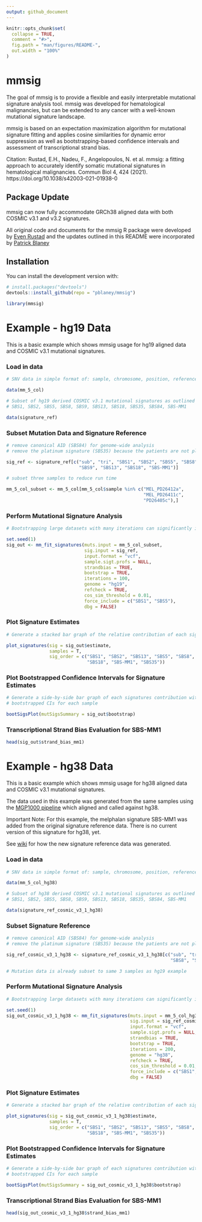 ```yaml
---
output: github_document
---
```


<!-- README.md is generated from README.Rmd. Please edit that file -->

```r
knitr::opts_chunk$set(
  collapse = TRUE,
  comment = "#>",
  fig.path = "man/figures/README-",
  out.width = "100%"
)
```

# mmsig

<!-- badges: start -->
<!-- badges: end -->

The goal of mmsig is to provide a flexible and easily interpretable mutational signature analysis tool. mmsig was developed for hematological malignancies, but can be extended to any cancer with a well-known mutational signature landscape. 

mmsig is based on an expectation maximization algorithm for mutational signature fitting and applies cosine similarities for dynamic error suppression as well as bootstrapping-based confidence intervals and assessment of transcriptional strand bias.

Citation:
Rustad, E.H., Nadeu, F., Angelopoulos, N. et al. mmsig: a fitting approach to accurately identify somatic mutational signatures in hematological malignancies. Commun Biol 4, 424 (2021). https://doi.org/10.1038/s42003-021-01938-0

## Package Update

mmsig can now fully accommodate GRCh38 aligned data with both COSMIC v3.1 and v3.2 signatures.

All original code and documents for the mmsig R package were developed by [Even Rustad](https://github.com/evenrus/mmsig) and the updates outlined in this README were incorporated by [Patrick Blaney](https://github.com/pblaney/mmsig)

## Installation

You can install the development version with:

```r
# install.packages("devtools")
devtools::install_github(repo = "pblaney/mmsig")

library(mmsig)
```


# Example - hg19 Data

This is a basic example which shows mmsig usage for hg19 aligned data and COSMIC v3.1 mutational signatures.

### Load in data
```r
# SNV data in simple format of: sample, chromosome, position, reference, alternate

data(mm_5_col)

# Subset of hg19 derived COSMIC v3.1 mutational signatures as outlined in publication
# SBS1, SBS2, SBS5, SBS8, SBS9, SBS13, SBS18, SBS35, SBS84, SBS-MM1

data(signature_ref)
```


### Subset Mutation Data and Signature Reference
```r
# remove canonical AID (SBS84) for genome-wide analysis
# remove the platinum signature (SBS35) because the patients are not platinum exposed

sig_ref <- signature_ref[c("sub", "tri", "SBS1", "SBS2", "SBS5", "SBS8", 
                           "SBS9", "SBS13", "SBS18", "SBS-MM1")]

# subset three samples to reduce run time

mm_5_col_subset <- mm_5_col[mm_5_col$sample %in% c("MEL_PD26412a",
                                                   "MEL_PD26411c",
                                                   "PD26405c"),]
```


### Perform Mutational Signature Analysis
```r
# Bootstrapping large datasets with many iterations can significantly increase runtime.

set.seed(1)
sig_out <- mm_fit_signatures(muts.input = mm_5_col_subset, 
                             sig.input = sig_ref,
                             input.format = "vcf",
                             sample.sigt.profs = NULL, 
                             strandbias = TRUE,
                             bootstrap = TRUE,
                             iterations = 100,
                             genome = "hg19",
                             refcheck = TRUE,
                             cos_sim_threshold = 0.01,
                             force_include = c("SBS1", "SBS5"),
                             dbg = FALSE)
```


### Plot Signature Estimates
```r
# Generate a stacked bar graph of the relative contribution of each signature in each sample

plot_signatures(sig = sig_out$estimate, 
                samples = T, 
                sig_order = c("SBS1", "SBS2", "SBS13", "SBS5", "SBS8", "SBS9", 
                              "SBS18", "SBS-MM1", "SBS35"))
```


### Plot Bootstrapped Confidence Intervals for Signature Estimates
```r
# Generate a side-by-side bar graph of each signatures contribution with
# bootstrapped CIs for each sample

bootSigsPlot(mutSigsSummary = sig_out$bootstrap)
```


### Transcriptional Strand Bias Evaluation for SBS-MM1
```r
head(sig_out$strand_bias_mm1)
```


# Example - hg38 Data

This is a basic example which shows mmsig usage for hg38 aligned data and COSMIC v3.1 mutational signatures.

The data used in this example was generated from the same samples using the [MGP1000 pipeline](https://github.com/pblaney/mgp1000) which aligned and called against hg38.

Important Note: For this example, the melphalan signature SBS-MM1 was added from the original signature reference data. There is no current version of this signature for hg38, yet.

See [wiki](https://github.com/pblaney/mmsig/wiki) for how the new signature reference data was generated.

### Load in data
```r
# SNV data in simple format of: sample, chromosome, position, reference, alternate

data(mm_5_col_hg38)

# Subset of hg38 derived COSMIC v3.1 mutational signatures as outlined in publication
# SBS1, SBS2, SBS5, SBS8, SBS9, SBS13, SBS18, SBS35, SBS84, SBS-MM1

data(signature_ref_cosmic_v3_1_hg38)
```


### Subset Signature Reference
```r
# remove canonical AID (SBS84) for genome-wide analysis
# remove the platinum signature (SBS35) because the patients are not platinum exposed

sig_ref_cosmic_v3_1_hg38 <- signature_ref_cosmic_v3_1_hg38[c("sub", "tri", "SBS1", "SBS2", "SBS5",
                                                             "SBS8", "SBS9", "SBS13", "SBS18", "SBS-MM1")]

# Mutation data is already subset to same 3 samples as hg19 example
```


### Perform Mutational Signature Analysis
```r
# Bootstrapping large datasets with many iterations can significantly increase runtime.

set.seed(1)
sig_out_cosmic_v3_1_hg38 <- mm_fit_signatures(muts.input = mm_5_col_hg38,
                                              sig.input = sig_ref_cosmic_v3_1_hg38,
                                              input.format = "vcf",
                                              sample.sigt.profs = NULL,
                                              strandbias = TRUE,
                                              bootstrap = TRUE,
                                              iterations = 200,
                                              genome = "hg38",
                                              refcheck = TRUE,
                                              cos_sim_threshold = 0.01,
                                              force_include = c("SBS1", "SBS5"),
                                              dbg = FALSE)
```


### Plot Signature Estimates
```r
# Generate a stacked bar graph of the relative contribution of each signature in each sample

plot_signatures(sig = sig_out_cosmic_v3_1_hg38$estimate, 
                samples = T, 
                sig_order = c("SBS1", "SBS2", "SBS13", "SBS5", "SBS8", "SBS9", 
                              "SBS18", "SBS-MM1", "SBS35"))
```


### Plot Bootstrapped Confidence Intervals for Signature Estimates
```r
# Generate a side-by-side bar graph of each signatures contribution with
# bootstrapped CIs for each sample

bootSigsPlot(mutSigsSummary = sig_out_cosmic_v3_1_hg38$bootstrap)
```


### Transcriptional Strand Bias Evaluation for SBS-MM1
```r
head(sig_out_cosmic_v3_1_hg38$strand_bias_mm1)
```
